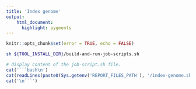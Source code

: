 ```yaml
---
title: 'Index genome'
output:
    html_document:
      highlight: pygments
---
```


```r
knitr::opts_chunk$set(error = TRUE, echo = FALSE)
```


```bash
sh ${TOOL_INSTALL_DIR}/build-and-run-job-scripts.sh
```

```r
# display content of the job-script.sh file.
cat('```bash\n')
cat(readLines(paste0(Sys.getenv('REPORT_FILES_PATH'), '/index-genome.sh')), sep = '\n')
cat('\n```')
```